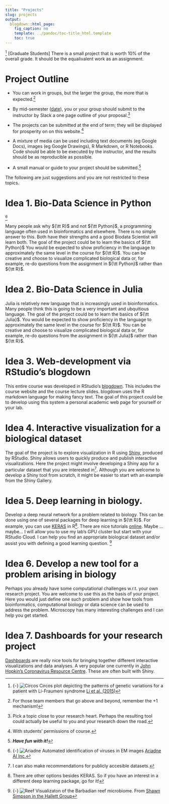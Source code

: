 ```yaml
---
title: "Projects"
slug: projects
output: 
  blogdown::html_page: 
    fig_caption: no
    template: ../pandoc/toc-title_html.template
    toc: true
---
```

[^circos]
<span class="newthought">[Graduate  Students]</span> 
There is a small project that is worth $10\%$ of the overall grade. It 
should be the equalivalent work as an assignment.


# Project Outline

- You can work in groups, but the larger the group, the more that is expected.^[For those team members that go above and beyond, remember the $+1$ mechanism!]

- By mid-semester ([date](/syllabus/)), you or your group should submit to the instructor by Slack a one page outline of your proposal.^[Pick a topic close to your research heart. Perhaps the resulting tool could actually be useful to you and your research down the road.]

- The projects can be submitted at the end of term; they will be displayed for prosperity on on this website.^[With students' permissions of course.]

- A mixture of media can be used including text documents (eg Google Docs), images (eg Google Drawings), R Markdown, or R Notebooks. Code should be able to be executed by the instructor, and the results should be as reproducible as possible. 

- A small manual or guide to your project should be submitted.^[***Have fun with it!***]

The following are just suggestions and you are not restricted to these topics. 

# Idea 1. Bio-Data Science in Python

[^automicro]

Many people ask why ${\tt R}$ and not ${\tt Python}$, a programming language often used in bioinformatics and elsewhere. There is no simple answer to this. Both have their strengths and a good Biodata Scientist will learn both. The goal of the project could be to learn the basics of ${\tt Python}$ You would be expected to show proficiency in the language to approximately the same level in the course for ${\tt R}$. You can be creative and choose to visualize complicated biological data or, for example, re-do questions from the assignment in ${\tt Python}$ rather than ${\tt R}$. 

# Idea 2. Bio-Data Science in Julia

Julia is relatively new language that is increasingly used in bioinformatics. Many people think this is going to be a very important and ubquitious language. The goal of the project could be to learn the basics of ${\tt Julia}$. You would be expected to show proficiency in the language to approximately the same level in the course for ${\tt R}$. You can be creative and choose to visualize complicated biological data or, for example, re-do questions from the assignment in ${\tt Julia}$ rather than ${\tt R}$. 

# Idea 3. Web-development via RStudio's blogdown


This entire course was developed in RStudio's [blogdown](https://rstudio.com/resources/rstudioconf-2018/create-and-maintain-websites-with-r-markdown-and-blogdown/). This includes  the course website and the course lecture slides. blogdown uses the R markdown language for making fancy text. The goal of this project could be to develop using this system a personal academic web page for yourself or your lab. 

# Idea 4. Interactive visualization for a biological dataset

The goal of the project is to explore visualization in R using  [Shiny](https://shiny.rstudio.com/), produced by RStudio. Shiny allows users to quickly produce and publish interactive visualizations. Here the project might involve developing a Shiny app for a particular dataset that you are interested in^[I can also make recommendations for publicly accesible datasets.]. Although you are welcome to develop a Shiny tool from scratch, it might be easier to start wth an example  from the Shiny Gallery. 

# Idea 5. Deep learning in biology.

Develop a deep neural network for a problem related to biology. This can be done using one of several packages for deep learning in ${\tt R}$. For example, you can use [KERAS](https://keras.rstudio.com/) in R^[There are other options besides KERAS. So if you have an interest in a different deep learning package, go for it!]. There are nice tutorials [online](https://keras.rstudio.com/articles/getting_started.html).  Maybe ... maybe... I will allow you to use my lab's GPU cluster but start with  your RStudio Cloud. I can help you find an appropriate biological dataset and/or assist you with defining a good learning question.
[^reef]

# Idea 6. Develop a new tool for a problem arising in biology


Perhaps you already have some computational challenges w.r.t. your own research project. You are welcome to use this as the basis of your project. Here you would just define one such problem and show how tools from bioinformatics, computational biology or data science can be used to address the problem. Microscopy has many interesting challenges and I can help you get started.


# Idea 7.  Dashboards for your research project

[Dashboards](https://shiny.rstudio.com/articles/dashboards.html) are really nice tools for bringing together different interactive visualizations and data analyses. A very popular one currently in [John Hopkin's Coronavirus Resource Centre](https://coronavirus.jhu.edu/map.html).  These are often built with Shiny.


[^circos]: {-}
  ![Circos](/images/circos.png) Circos plot depicting the patterns of genetic variations for a patient with Li-Fraumeni syndrome  [Li et al. (2015)](https://www.spandidos-publications.com/10.3892/or.2015.4501)

[^reef]: {-}
  ![Reef](/images/reef.png) Visualizaton of the Barbadian reef microbiome. From [Shawn Simpson in the Hallett Group](https://www.mikehallett.science/research/)

[^automicro]: {-}
  ![Ariadne](/images/ariadne.ai.jpg) Automated identification of viruses in EM images  [Ariadne AI Inc.](https://twitter.com/AdrianAWanner/status/1243838697096740864)

